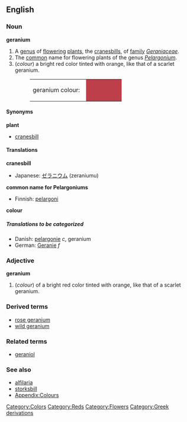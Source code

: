 {{wikipedia}}
==English==
===Noun===
'''geranium'''

# A [[genus]] of [[flower]]ing [[plant]]s, the [[cranesbill]]s, of [[family]] ''[[Geraniaceae]]''.
# The [[common]] name for flowering plants of the genus ''[[Pelargonium]]''.
#(''colour'') a bright red color tinted with orange, like that of a scarlet geranium.
#:<table><tr><td>geranium colour: &nbsp;</td><td bgcolor="#BC3F4A" width="80">&nbsp; </td></tr></table>

====Synonyms====
'''plant'''
*[[cranesbill]]

====Translations====
'''cranesbill'''
{{top}}
{{mid}}
*Japanese: [[ゼラニウム]] (zeraniumu)
{{bottom}}

'''common name for Pelargoniums'''
{{top}}
*Finnish: [[pelargoni]]
{{mid}}
{{bottom}}

'''colour'''
{{top}}
{{mid}}
{{bottom}}

=====Translations to be categorized=====
{{checktrans}}
<!--Remove this section once all of the translations below have been moved into the tables above.-->
*Danish: [[pelargonie]] ''c'', geranium
*German: [[Geranie]] ''f''

===Adjective===
'''geranium'''
#(''colour'') of a bright red color tinted with orange, like that of a scarlet geranium.

===Derived terms===
*[[rose geranium]]
*[[wild geranium]]

===Related terms===
*[[geraniol]]

===See also===
*[[alfilaria]]
*[[storksbill]]
*[[Wiktionary_Appendix:Colours|Appendix:Colours]]

[[Category:Colors]]
[[Category:Reds]]
[[Category:Flowers]]
[[Category:Greek derivations]]